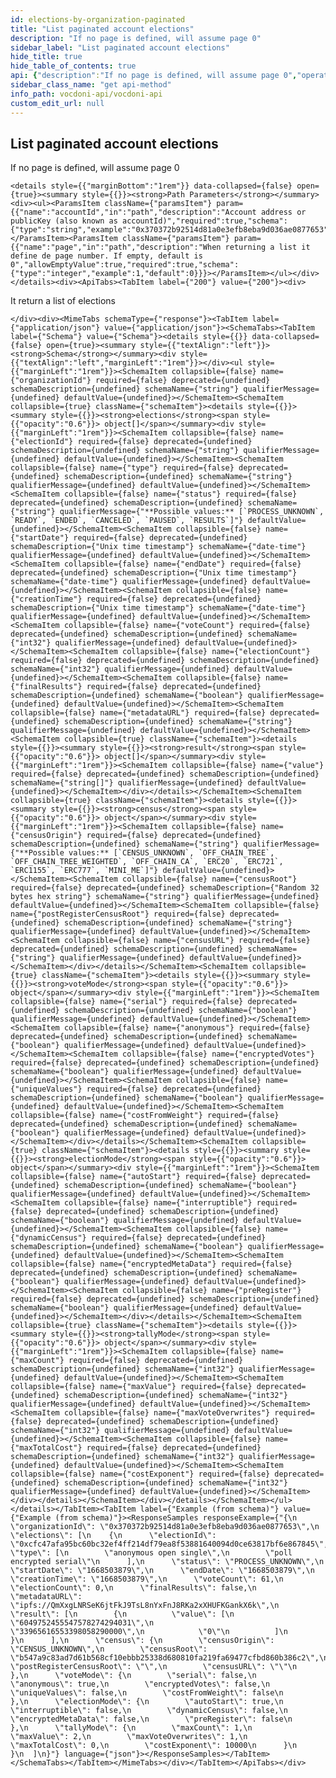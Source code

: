 ```yaml
---
id: elections-by-organization-paginated
title: "List paginated account elections"
description: "If no page is defined, will assume page 0"
sidebar_label: "List paginated account elections"
hide_title: true
hide_table_of_contents: true
api: {"description":"If no page is defined, will assume page 0","operationId":"electionsByOrganizationPaginated","tags":["Accounts"],"parameters":[{"name":"accountId","in":"path","description":"Account address or publicKey (also known as accountId)","required":true,"schema":{"type":"string","example":"0x370372b92514d81a0e3efb8eba9d036ae0877653"}},{"name":"page","in":"path","description":"When returning a list it define de page number. If empty, default is 0","allowEmptyValue":true,"required":true,"schema":{"type":"integer","example":1,"default":0}}],"responses":{"200":{"description":"It return a list of elections","content":{"application/json":{"schema":{"type":"object","properties":{"organizationId":{"type":"string","example":"0x370372b92514d81a0e3efb8eba9d036ae0877653"},"elections":{"type":"array","items":{"type":"object","properties":{"electionId":{"type":"string","example":"0xcfc47afa95bc60bc32ef4ff214df79ea8f53881640094d0ce63817bf6e867845"},"type":{"type":"string","example":["anonymous open single","poll encrypted serial"]},"status":{"type":"string","enum":["PROCESS_UNKNOWN","READY","ENDED","CANCELED","PAUSED","RESULTS"]},"startDate":{"type":"string","description":"Unix time timestamp","format":"date-time","example":"1668503879"},"endDate":{"type":"string","description":"Unix time timestamp","format":"date-time","example":"1668503879"},"creationTime":{"type":"string","description":"Unix time timestamp","format":"date-time","example":"1668503879"},"voteCount":{"type":"integer","format":"int32","example":61},"electionCount":{"type":"integer","format":"int32","example":0},"finalResults":{"type":"boolean","example":false},"metadataURL":{"type":"string","example":"ipfs://QmXxgLNRSeK6jtFkJ9TsL8nYxFnJ8RKa2xXHUFKGankX6k"},"result":{"type":"array","items":{"type":"object","properties":{"value":{"type":"array","items":{"type":"string"},"example":["6049752455547578274294031","33965616553398058290000","0"]}}}},"census":{"type":"object","properties":{"censusOrigin":{"type":"string","enum":["CENSUS_UNKNOWN","OFF_CHAIN_TREE","OFF_CHAIN_TREE_WEIGHTED","OFF_CHAIN_CA","ERC20","ERC721","ERC1155","ERC777","MINI_ME"]},"censusRoot":{"type":"string","description":"Random 32 bytes hex string","example":"b547a9c83ad7d61b568cf10ebbb25338d680810fa219fa69477cfbd860b386c2"},"postRegisterCensusRoot":{"type":"string","example":""},"censusURL":{"type":"string","example":""}}},"voteMode":{"type":"object","properties":{"serial":{"type":"boolean","example":false},"anonymous":{"type":"boolean","example":true},"encryptedVotes":{"type":"boolean","example":false},"uniqueValues":{"type":"boolean","example":false},"costFromWeight":{"type":"boolean","example":false}}},"electionMode":{"type":"object","properties":{"autoStart":{"type":"boolean","example":true},"interruptible":{"type":"boolean","example":false},"dynamicCensus":{"type":"boolean","example":false},"encryptedMetaData":{"type":"boolean","example":false},"preRegister":{"type":"boolean","example":false}}},"tallyMode":{"type":"object","properties":{"maxCount":{"type":"integer","format":"int32","example":1},"maxValue":{"type":"integer","format":"int32","example":2},"maxVoteOverwrites":{"type":"integer","format":"int32","example":1},"maxTotalCost":{"type":"integer","format":"int32","example":0},"costExponent":{"type":"integer","format":"int32","example":10000}}}}}}}}}}}},"method":"get","path":"/accounts/{accountId}/elections/page/{page}","servers":[{"url":"https://api-dev.vocdoni.net/v2/"}],"securitySchemes":{"bearerAuth":{"type":"http","scheme":"bearer"}},"info":{"version":"2.0.0","title":"Vocdoni API","description":"The Vocdoni API is a REST API that substitutes the previous RPCs in order to make it easier for  developers/integrators to build on top of the voting protocol. This API facilitates creating votings using Vocdoni,  without the hassle of learning a complex blockchain platform, allowing to perform all the features that enable the  voting protocol such as creating an account, entity, voting process, census & vote, abstracting as much as possible  the complexity and offering simple and straightforward methods to perform those actions. \nYou can review the API endpoints documentation in this section, the main entities are:\n- [**Chain**](chain): The Vocdoni blockchain is named Vochain. It is a Byzantine fault-tolerant network based on Tendermint that  executes the Vocdoni Protocol logic represented as a state machine. Its main purpose is to register votes in a  decentralized and verifiable format. In those endpoints, you can consult the state of the chain, transactions costs,  list organizations and get more Vochain info.\n- [**Accounts**](accounts): Identified by an Ethereum like address. An account can create and manage elections, transfer tokens,  give power to other accounts on his behalf (delegates) and manage its metadata.\n- [**Elections**](elections): Is a rule-set of options and requirements for creating a process in which people vote a series of  options. To know more about the params of an election and its lifecycle go [here](../get-started/intro#23-elections).  In this section you will find all information related to an election as its information, election keys, submitted  votes & how to create a new election.\n- [**Censuses**](censuses): The census is a key component of any voting process. It specifies the set of users (identified by a  public key or address) eligible for participating in an election. To understand more about the Censuses you can  check [here](../get-started/intro#21-the-census). Here you will be able to get censuses information like the Merkle  root, total weight & size, import/export the censuses and create new ones.\n- [**Votes**](votes): All the information related to the vote issued by a participant in a vote, you can check the validity of  the vote, consult your information and send a vote."},"postman":{"name":"List paginated account elections","description":{"content":"If no page is defined, will assume page 0","type":"text/plain"},"url":{"path":["accounts",":accountId","elections","page",":page"],"host":["{{baseUrl}}"],"query":[],"variable":[{"disabled":false,"description":{"content":"(Required) Account address or publicKey (also known as accountId)","type":"text/plain"},"type":"any","value":"","key":"accountId"},{"disabled":false,"description":{"content":"(Required) When returning a list it define de page number. If empty, default is 0","type":"text/plain"},"type":"any","value":"","key":"page"}]},"header":[{"key":"Accept","value":"application/json"}],"method":"GET"}}
sidebar_class_name: "get api-method"
info_path: vocdoni-api/vocdoni-api
custom_edit_url: null
---
```



## List paginated account elections



If no page is defined, will assume page 0

````mdx-code-block
<details style={{"marginBottom":"1rem"}} data-collapsed={false} open={true}><summary style={{}}><strong>Path Parameters</strong></summary><div><ul><ParamsItem className={"paramsItem"} param={{"name":"accountId","in":"path","description":"Account address or publicKey (also known as accountId)","required":true,"schema":{"type":"string","example":"0x370372b92514d81a0e3efb8eba9d036ae0877653"}}}></ParamsItem><ParamsItem className={"paramsItem"} param={{"name":"page","in":"path","description":"When returning a list it define de page number. If empty, default is 0","allowEmptyValue":true,"required":true,"schema":{"type":"integer","example":1,"default":0}}}></ParamsItem></ul></div></details><div><ApiTabs><TabItem label={"200"} value={"200"}><div>
````

It return a list of elections

````mdx-code-block
</div><div><MimeTabs schemaType={"response"}><TabItem label={"application/json"} value={"application/json"}><SchemaTabs><TabItem label={"Schema"} value={"Schema"}><details style={{}} data-collapsed={false} open={true}><summary style={{"textAlign":"left"}}><strong>Schema</strong></summary><div style={{"textAlign":"left","marginLeft":"1rem"}}></div><ul style={{"marginLeft":"1rem"}}><SchemaItem collapsible={false} name={"organizationId"} required={false} deprecated={undefined} schemaDescription={undefined} schemaName={"string"} qualifierMessage={undefined} defaultValue={undefined}></SchemaItem><SchemaItem collapsible={true} className={"schemaItem"}><details style={{}}><summary style={{}}><strong>elections</strong><span style={{"opacity":"0.6"}}> object[]</span></summary><div style={{"marginLeft":"1rem"}}><SchemaItem collapsible={false} name={"electionId"} required={false} deprecated={undefined} schemaDescription={undefined} schemaName={"string"} qualifierMessage={undefined} defaultValue={undefined}></SchemaItem><SchemaItem collapsible={false} name={"type"} required={false} deprecated={undefined} schemaDescription={undefined} schemaName={"string"} qualifierMessage={undefined} defaultValue={undefined}></SchemaItem><SchemaItem collapsible={false} name={"status"} required={false} deprecated={undefined} schemaDescription={undefined} schemaName={"string"} qualifierMessage={"**Possible values:** [`PROCESS_UNKNOWN`, `READY`, `ENDED`, `CANCELED`, `PAUSED`, `RESULTS`]"} defaultValue={undefined}></SchemaItem><SchemaItem collapsible={false} name={"startDate"} required={false} deprecated={undefined} schemaDescription={"Unix time timestamp"} schemaName={"date-time"} qualifierMessage={undefined} defaultValue={undefined}></SchemaItem><SchemaItem collapsible={false} name={"endDate"} required={false} deprecated={undefined} schemaDescription={"Unix time timestamp"} schemaName={"date-time"} qualifierMessage={undefined} defaultValue={undefined}></SchemaItem><SchemaItem collapsible={false} name={"creationTime"} required={false} deprecated={undefined} schemaDescription={"Unix time timestamp"} schemaName={"date-time"} qualifierMessage={undefined} defaultValue={undefined}></SchemaItem><SchemaItem collapsible={false} name={"voteCount"} required={false} deprecated={undefined} schemaDescription={undefined} schemaName={"int32"} qualifierMessage={undefined} defaultValue={undefined}></SchemaItem><SchemaItem collapsible={false} name={"electionCount"} required={false} deprecated={undefined} schemaDescription={undefined} schemaName={"int32"} qualifierMessage={undefined} defaultValue={undefined}></SchemaItem><SchemaItem collapsible={false} name={"finalResults"} required={false} deprecated={undefined} schemaDescription={undefined} schemaName={"boolean"} qualifierMessage={undefined} defaultValue={undefined}></SchemaItem><SchemaItem collapsible={false} name={"metadataURL"} required={false} deprecated={undefined} schemaDescription={undefined} schemaName={"string"} qualifierMessage={undefined} defaultValue={undefined}></SchemaItem><SchemaItem collapsible={true} className={"schemaItem"}><details style={{}}><summary style={{}}><strong>result</strong><span style={{"opacity":"0.6"}}> object[]</span></summary><div style={{"marginLeft":"1rem"}}><SchemaItem collapsible={false} name={"value"} required={false} deprecated={undefined} schemaDescription={undefined} schemaName={"string[]"} qualifierMessage={undefined} defaultValue={undefined}></SchemaItem></div></details></SchemaItem><SchemaItem collapsible={true} className={"schemaItem"}><details style={{}}><summary style={{}}><strong>census</strong><span style={{"opacity":"0.6"}}> object</span></summary><div style={{"marginLeft":"1rem"}}><SchemaItem collapsible={false} name={"censusOrigin"} required={false} deprecated={undefined} schemaDescription={undefined} schemaName={"string"} qualifierMessage={"**Possible values:** [`CENSUS_UNKNOWN`, `OFF_CHAIN_TREE`, `OFF_CHAIN_TREE_WEIGHTED`, `OFF_CHAIN_CA`, `ERC20`, `ERC721`, `ERC1155`, `ERC777`, `MINI_ME`]"} defaultValue={undefined}></SchemaItem><SchemaItem collapsible={false} name={"censusRoot"} required={false} deprecated={undefined} schemaDescription={"Random 32 bytes hex string"} schemaName={"string"} qualifierMessage={undefined} defaultValue={undefined}></SchemaItem><SchemaItem collapsible={false} name={"postRegisterCensusRoot"} required={false} deprecated={undefined} schemaDescription={undefined} schemaName={"string"} qualifierMessage={undefined} defaultValue={undefined}></SchemaItem><SchemaItem collapsible={false} name={"censusURL"} required={false} deprecated={undefined} schemaDescription={undefined} schemaName={"string"} qualifierMessage={undefined} defaultValue={undefined}></SchemaItem></div></details></SchemaItem><SchemaItem collapsible={true} className={"schemaItem"}><details style={{}}><summary style={{}}><strong>voteMode</strong><span style={{"opacity":"0.6"}}> object</span></summary><div style={{"marginLeft":"1rem"}}><SchemaItem collapsible={false} name={"serial"} required={false} deprecated={undefined} schemaDescription={undefined} schemaName={"boolean"} qualifierMessage={undefined} defaultValue={undefined}></SchemaItem><SchemaItem collapsible={false} name={"anonymous"} required={false} deprecated={undefined} schemaDescription={undefined} schemaName={"boolean"} qualifierMessage={undefined} defaultValue={undefined}></SchemaItem><SchemaItem collapsible={false} name={"encryptedVotes"} required={false} deprecated={undefined} schemaDescription={undefined} schemaName={"boolean"} qualifierMessage={undefined} defaultValue={undefined}></SchemaItem><SchemaItem collapsible={false} name={"uniqueValues"} required={false} deprecated={undefined} schemaDescription={undefined} schemaName={"boolean"} qualifierMessage={undefined} defaultValue={undefined}></SchemaItem><SchemaItem collapsible={false} name={"costFromWeight"} required={false} deprecated={undefined} schemaDescription={undefined} schemaName={"boolean"} qualifierMessage={undefined} defaultValue={undefined}></SchemaItem></div></details></SchemaItem><SchemaItem collapsible={true} className={"schemaItem"}><details style={{}}><summary style={{}}><strong>electionMode</strong><span style={{"opacity":"0.6"}}> object</span></summary><div style={{"marginLeft":"1rem"}}><SchemaItem collapsible={false} name={"autoStart"} required={false} deprecated={undefined} schemaDescription={undefined} schemaName={"boolean"} qualifierMessage={undefined} defaultValue={undefined}></SchemaItem><SchemaItem collapsible={false} name={"interruptible"} required={false} deprecated={undefined} schemaDescription={undefined} schemaName={"boolean"} qualifierMessage={undefined} defaultValue={undefined}></SchemaItem><SchemaItem collapsible={false} name={"dynamicCensus"} required={false} deprecated={undefined} schemaDescription={undefined} schemaName={"boolean"} qualifierMessage={undefined} defaultValue={undefined}></SchemaItem><SchemaItem collapsible={false} name={"encryptedMetaData"} required={false} deprecated={undefined} schemaDescription={undefined} schemaName={"boolean"} qualifierMessage={undefined} defaultValue={undefined}></SchemaItem><SchemaItem collapsible={false} name={"preRegister"} required={false} deprecated={undefined} schemaDescription={undefined} schemaName={"boolean"} qualifierMessage={undefined} defaultValue={undefined}></SchemaItem></div></details></SchemaItem><SchemaItem collapsible={true} className={"schemaItem"}><details style={{}}><summary style={{}}><strong>tallyMode</strong><span style={{"opacity":"0.6"}}> object</span></summary><div style={{"marginLeft":"1rem"}}><SchemaItem collapsible={false} name={"maxCount"} required={false} deprecated={undefined} schemaDescription={undefined} schemaName={"int32"} qualifierMessage={undefined} defaultValue={undefined}></SchemaItem><SchemaItem collapsible={false} name={"maxValue"} required={false} deprecated={undefined} schemaDescription={undefined} schemaName={"int32"} qualifierMessage={undefined} defaultValue={undefined}></SchemaItem><SchemaItem collapsible={false} name={"maxVoteOverwrites"} required={false} deprecated={undefined} schemaDescription={undefined} schemaName={"int32"} qualifierMessage={undefined} defaultValue={undefined}></SchemaItem><SchemaItem collapsible={false} name={"maxTotalCost"} required={false} deprecated={undefined} schemaDescription={undefined} schemaName={"int32"} qualifierMessage={undefined} defaultValue={undefined}></SchemaItem><SchemaItem collapsible={false} name={"costExponent"} required={false} deprecated={undefined} schemaDescription={undefined} schemaName={"int32"} qualifierMessage={undefined} defaultValue={undefined}></SchemaItem></div></details></SchemaItem></div></details></SchemaItem></ul></details></TabItem><TabItem label={"Example (from schema)"} value={"Example (from schema)"}><ResponseSamples responseExample={"{\n  \"organizationId\": \"0x370372b92514d81a0e3efb8eba9d036ae0877653\",\n  \"elections\": [\n    {\n      \"electionId\": \"0xcfc47afa95bc60bc32ef4ff214df79ea8f53881640094d0ce63817bf6e867845\",\n      \"type\": [\n        \"anonymous open single\",\n        \"poll encrypted serial\"\n      ],\n      \"status\": \"PROCESS_UNKNOWN\",\n      \"startDate\": \"1668503879\",\n      \"endDate\": \"1668503879\",\n      \"creationTime\": \"1668503879\",\n      \"voteCount\": 61,\n      \"electionCount\": 0,\n      \"finalResults\": false,\n      \"metadataURL\": \"ipfs://QmXxgLNRSeK6jtFkJ9TsL8nYxFnJ8RKa2xXHUFKGankX6k\",\n      \"result\": [\n        {\n          \"value\": [\n            \"6049752455547578274294031\",\n            \"33965616553398058290000\",\n            \"0\"\n          ]\n        }\n      ],\n      \"census\": {\n        \"censusOrigin\": \"CENSUS_UNKNOWN\",\n        \"censusRoot\": \"b547a9c83ad7d61b568cf10ebbb25338d680810fa219fa69477cfbd860b386c2\",\n        \"postRegisterCensusRoot\": \"\",\n        \"censusURL\": \"\"\n      },\n      \"voteMode\": {\n        \"serial\": false,\n        \"anonymous\": true,\n        \"encryptedVotes\": false,\n        \"uniqueValues\": false,\n        \"costFromWeight\": false\n      },\n      \"electionMode\": {\n        \"autoStart\": true,\n        \"interruptible\": false,\n        \"dynamicCensus\": false,\n        \"encryptedMetaData\": false,\n        \"preRegister\": false\n      },\n      \"tallyMode\": {\n        \"maxCount\": 1,\n        \"maxValue\": 2,\n        \"maxVoteOverwrites\": 1,\n        \"maxTotalCost\": 0,\n        \"costExponent\": 10000\n      }\n    }\n  ]\n}"} language={"json"}></ResponseSamples></TabItem></SchemaTabs></TabItem></MimeTabs></div></TabItem></ApiTabs></div>
````
      